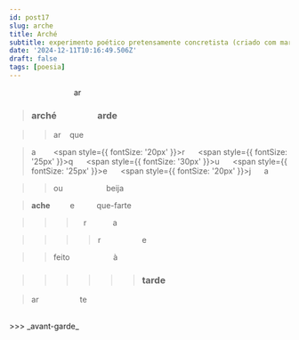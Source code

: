```yaml
---
id: post17
slug: arche
title: Arché
subtitle: experimento poético pretensamente concretista (criado com markdown)
date: '2024-12-11T10:16:49.506Z'
draft: false
tags: [poesia]
---
```



&emsp;&emsp;&emsp;&emsp;&emsp;&emsp;&emsp;&emsp; ar

>### arché &emsp;&emsp;&emsp;&emsp; arde

>>ar &nbsp;&nbsp; que  

>a
&nbsp;&nbsp;&nbsp;&nbsp;&nbsp;&nbsp;
<span style={{ fontSize: '20px' }}>r&nbsp;&nbsp;&nbsp;&nbsp;&nbsp;</span>
<span style={{ fontSize: '25px' }}>q&nbsp;&nbsp;&nbsp;&nbsp;&nbsp;</span>
<span style={{ fontSize: '30px' }}>u&nbsp;&nbsp;&nbsp;&nbsp;&nbsp;</span>
<span style={{ fontSize: '25px' }}>e&nbsp;&nbsp;&nbsp;&nbsp;&nbsp;</span>
<span style={{ fontSize: '20px' }}>j&nbsp;&nbsp;&nbsp;&nbsp;&nbsp;</span>
a  

>>ou &emsp;&emsp;&emsp;&emsp;&emsp; beija  

><strong>ache</strong> &emsp;&emsp; e &emsp;&emsp;&nbsp; que-farte

>>> &emsp;r&nbsp;&nbsp;&nbsp;&nbsp;&nbsp;&nbsp;&nbsp;&nbsp;&nbsp;&nbsp;&nbsp;&nbsp;a

>>>>r &emsp;&emsp;&emsp;&emsp;&emsp;e

>>feito &emsp;&emsp;&emsp;&emsp;&emsp; à

>>>>>>### tarde

>ar &emsp;&emsp;&emsp;&emsp;&emsp;te

<br/>
>>> _avant-garde_